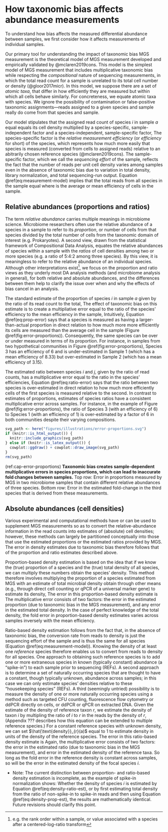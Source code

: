 # How taxonomic bias affects abundance measurements {#abundance-measurement}

To understand how bias affects the measured differential abundance between samples, we first consider how it affects measurements of individual samples.

Our primary tool for understanding the impact of taxonomic bias MGS measurement is the theoretical model of MGS measurement developed and empirically validated by @mclaren2019cons.
This model is the simplest model of MGS measurement that includes multiplicative taxonomic bias while respecting the *compositional* nature of sequencing measurements, in which the total read count for a sample is unrelated to its total cell number or density (@gloor2017micr).
In this model, we suppose there are a set of *atomic taxa*, that differ in how efficiently they are measured but within which all cells behave similarly.
For concreteness, we equate atomic taxa with species. 
We ignore the possibility of contamination or false-positive taxonomic assignments---reads assigned to a given species and sample really do come from that species and sample.

Our model stipulates that the assigned read count of species $i$ in sample $a$ equal equals its cell density multiplied by a species-specific, sample-independent factor and a species-independent, sample-specific factor,
\begin{align}
  (\#eq:measurement-model)
  \text{reads}_{i}(a)
  = \text{density}_{i}(a) \quad \cdot
    \underbrace{\text{efficiency}_{i}}_{\substack{\text{species specific,} \\  \text{sample independent}}}
    \cdot \quad
    \underbrace{\text{sequencing effort}(a)}_{\substack{\text{species independent,} \\  \text{sample specific}}}.
\end{align}
The species-specific factor is the *relative measurement efficiency* (or *efficiency* for short) of the species, which represents how much more easily that species is measured (converted from cells to assigned reads) relative to an abitrarily chosen reference species (@mclaren2019cons).
The sample-specific factor, which we call the *sequencing effort* of the sample, reflects the fact that the number of reads per unit cell density varies among samples even in the absence of taxonomic bias due to variation in total density, library normalization, and total sequencing-run output.
Equation \@ref(eq:measurement-model) implies that the total reads from all species in the sample equal
\begin{align}
  (\#eq:total-reads)
  \text{total reads}(a)
    = \text{total density}(a) \cdot \text{mean efficiency}(a) \cdot \text{sequencing effort}(a),
\end{align}
where 
\begin{align}
  (\#eq:mean-efficiency)
  \text{mean efficiency}(a) 
  \equiv \frac{\sum_{j}\text{density}_j(a)\cdot \text{efficiency}_j}{\text{total density}(a)}
\end{align}
is the average or mean efficiency of cells in the sample.

## Relative abundances (proportions and ratios)

The term *relative abundance* carries multiple meanings in microbiome science.
Microbiome researchers often use the relative abundance of a species in a sample to refer to its *proportion*, or number of cells from that species divided by the total number of cells from the taxonomic domain of interest (e.g. Prokaryotes).
A second view, drawn from the statistical framework of Compositional Data Analysis, equates the relative abundances of species within a sample with the *ratios* of cell densities among two or more species (e.g. a ratio of 5:4:2 among three species).
By this view, it is meaningless to refer to the relative abundance of an individual species.
Although other interpretations exist^[e.g. the rank order within a sample, or value associated with a species after a centered-log-ratio transform], we focus on the proportion and ratio views as they underly most DA analysis methods (and microbiome analysis in general), for both relative and absolute abundances, and the differences between them help to clarify the issue over when and why the effects of bias cancel in an analysis.

The standard estimate of the proportion of species $i$ in sample $a$ given by the ratio of its read count to the total,
\begin{align*}
  \hat{\text{prop}}_{i}(a) = \frac{\text{reads}_i(a)}{\text{total reads(a)}}.
\end{align*}
The effect of taxonomic bias on this estimate is to create a multipliative error equal to the ratio of the species' efficiency to the mean efficiency in the sample,
\begin{align}
  (\#eq:prop-error)
  \hat{\text{prop}}_{i}(a)
  &= \text{prop}_{i}(a) \cdot \frac{\text{efficiency}_{i}}{\text{mean efficiency}(a)}.
\end{align}
Intuitively, Equation \@ref(eq:prop-error) says that a species is measured as having a larger-than-actual proportion in direct relation to how much more more efficiently its cells are measured than the average cell in the sample (Figure \@ref(fig:error-proportions)).
Consequently, the same species can be over or under measured in terms of its proportion.
For instance, in samples from two hypothetical communities in Figure \@ref(fig:error-proportions), Species 3 has an efficiency of 6 and is under-estimated in Sample 1 (which has a mean efficiency of 8.33) but over-estimated in Sample 2 (which has a mean efficiency of 3.15).

The estimated ratio between species $i$ and $j$, given by the ratio of read counts, 
\begin{align*}
  \hat{\text{ratio}}_{i/j}(a) = \frac{\text{reads}_i(a)}{\text{reads}_j(a)},
\end{align*}
has a multiplicative error equal to the ratio in the species' efficiencies,
\begin{align}
  (\#eq:ratio-error)
  \hat{\text{ratio}}_{i/j}(a)
%  \frac{\text{reads}_{i}(a)}{\text{reads}_{j}(a)}
  &= \frac{\text{density}_{i}(a)}{\text{density}_{j}(a)} \cdot \frac{\text{efficiency}_{i}}{\text{efficiency}_{j}}.
\end{align}
Equation \@ref(eq:ratio-error) says that the ratio between two species is over-estimated in direct relation to how much more efficiently cells of the first species is measured relative to the second.
In contrast to estimates of proportions, estimates of species ratios have a consistent multiplicative error across samples.
For instance, in the example of Figure \@ref(fig:error-proportions), the ratio of Species 3 (with an efficiency of 6) to Species 1 (with an efficiency of 1) is over-estimated by a factor of 6 in both communities despite their varying compositions.

<!-- begin figure -->

```r
svg_path <- here("figures/illustrations/error-proportions.svg")
if (knitr::is_html_output()) {
  knitr::include_graphics(svg_path)
} else if (knitr::is_latex_output()) {
  cowplot::ggdraw() + cowplot::draw_image(svg_path)
}
rm(svg_path)
```

(ref:cap-error-proportions) **Taxonomic bias creates sample-dependent multiplicative errors in species proportions, which can lead to inaccurate fold changes between samples.** Top row: Error in proportions measured by MGS in two microbiome samples that contain different relative abundances of three species. Bottom row: Error in the estimated fold-change in the third species that is derived from these measurements.

<!-- end figure -->

## Absolute abundances (cell densities)

Various experimental and computational methods have or can be used to supplement MGS measurements so as to convert the relative-abundance information in the read counts into estimates of (absolute) cell densities;
however, these methods can largely be partitioned conceptually into those that use the estimated proportions or the estimated ratios provided by MGS.
The error in density estimates due to taxonomic bias therefore follows that of the proportion and ratio estimates described above.

Proportion-based density estimation is based on the idea that if we know the (true) proportion of a species and the (true) total density of all species, we can multiply these numbers obtain the species' density.
This method therefore involves multiplying the proportion of a species estimated from MGS with an estimate of total microbial density obtain through other means (e.g., through direct cell counting or qPCR of a universal marker gene) to estimate 
its density,
\begin{align}
  (\#eq:density-prop-est)
  \hat{\text{density}}_{i}(a) 
  = \hat{\text{prop}}_{i}(a) \cdot \hat{\text{total density}}(a).
\end{align}
The error in this proportion-based density estimate is
\begin{align}
  (\#eq:density-prop-error)
  \hat{\text{density}}_{i}(a) 
  = \text{density}_{i}(a) \cdot \frac{\text{efficiency}_{i}}{\text{mean efficiency}(a)} 
  \cdot \substack{\text{fold error in} \\ \hat{\text{total density}}(a)}.
\end{align}
The multiplicative error consists of two factors: the error in the estimated proportion (due to taxonomic bias in the MGS measurement), and any error in the estimated total density.
In the case of perfect knowledge of the total density, the fold error in proportion-based density estimates varies across samples inversely with the mean efficiency.

Ratio-based density estimation follows from the fact that, in the absence of taxonomic bias, the conversion rate from reads to density is just the sequencing effort of the sample and is thus the same for all species (Equation \@ref(eq:measurement-model)).
Knowing the density of at least one _reference_ species therefore enables us to convert from reads to density for all species.
One approach to obtaining such reference species is to add one or more extraneous species in known (typically constant) abundance (a "spike-in") to each sample prior to sequencing (REFs).
A second approach is to determine a set of naturally occurring species that are thought to have a constant, though typically unknown, abundance across samples; in this case we can only estimate species' densities relative to these "housekeeping species" (REFs).
A third (seemingly untried) possibility is to measure the density of one or more naturally occurring species using a method such as targeted CFU counting, fluorescence flow cytometry or ddPCR directly on cells, or ddPCR or qPCR on extracted DNA.
Given the estimate of the density of reference taxon $r$, we estimate the density of taxon $i$ by multipling the ratio of $i$ to $r$ in the reads by the density of $r$,
\begin{align}
  (\#eq:density-ratio-est)
  \hat{\text{density}}_{i}(a) = \frac{\text{reads}_{i}(a)}{\text{reads}_{r}(a)} \cdot \hat{\text{density}}_{r}(a)
\end{align}
(Appendix ??? describes how this equation can be extended to multiple reference species.)
For a constant reference species with unknown density, we can set $\hat{\text{density}}_{r}(a)$ equal to 1 to estimate density in units of the density of the reference species.
The error in this ratio-based density estimate is
\begin{align}
  (\#eq:density-ratio-error)
  \hat{\text{density}}_{i}(a) 
  = \text{density}_{i}(a) \cdot \frac{\text{efficiency}_{i}}{\text{efficiency}_{r}} 
  \cdot \substack{\text{fold error in} \\ \hat{\text{density}}_{r}(a)}.
\end{align}
Again, the multiplicative error consists of two factors: the error in the estimated ratio (due to taxonomic bias in the MGS measurement), and error in the estimated density of the reference taxa.
So long as the fold error in the reference density is constant across samples, so will be the error in the estimated density of the focal species $i$.

- Note: The current distinction between proportion- and ratio-based density estimation is incomplete, as the example of spike-in normalization shows: Whether the density of species $i$ is estimated by Equation \@ref(eq:density-ratio-est), or by first estimating total density from the ratio of non-spike-in to spike-in reads and then using Equation \@ref(eq:density-prop-est), the results are mathematically identical. Future revisions should clarify this point.
